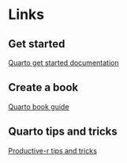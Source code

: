 # Links

## Get started
[Quarto get started documentation](https://quarto.org/docs/get-started/hello/rstudio.html)  

## Create a book
[Quarto book guide](https://quarto.org/docs/books/)

## Quarto tips and tricks
[Productive-r tips and tricks](https://www.productive-r-workflow.com/quarto-tricks)
